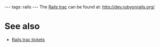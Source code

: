 ---
tags: rails
---
The [[Rails trac]] can be found at: http://dev.rubyonrails.org/

= See also =

* [[Rails trac tickets]]
